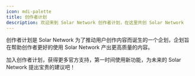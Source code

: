 ```yaml
---
icon: mdi-palette
title: 创作者计划
description: 欢迎来到 Solar Network 创作者计划，在这里共创 Solar Network
---
```


创作者计划是 Solar Network 为了推动用户创作内容而诞生的一个企划，企划旨在帮助创作者更好的使用 Solar Network 产出更高质量的内容。

加入创作者计划，获得更多官方支持，第一时间使用新功能，为未来的 Solar Network 提出宝贵的建议吧！
